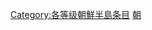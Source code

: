 {{catmore1|[[Wikipedia:朝鲜半岛专题|Wikipedia:朝鲜半岛专题]]}}
{{Articles by Quality|topic=朝鲜半岛|project=朝鲜半岛|format=toc}}
{{emptycat}}

[[Category:各等级朝鮮半島条目|Category:各等级朝鮮半島条目]]
[[Category:優良級條目|朝]]